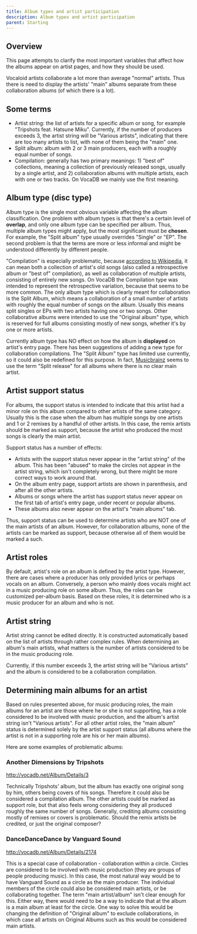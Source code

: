 ---
title: Album types and artist participation
description: Album types and artist participation
parent: Starting
---

## Overview
This page attempts to clarify the most important variables that affect how the albums appear on artist pages, and how they should be used.

Vocaloid artists collaborate a lot more than average "normal" artists. Thus there is need to display the artists' "main" albums separate from these collaboration albums (of which there is a lot).

## Some terms
* Artist string: the list of artists for a specific album or song, for example "Tripshots feat. Hatsune Miku". Currently, if the number of producers exceeds 3, the artist string will be "Various artists", indicating that there are too many artists to list, with none of them being the "main" one.
* Split album: album with 2 or 3 main producers, each with a roughly equal number of songs.
* Compilation: generally has two primary meanings: 1) "best of" collections, meaning a collection of previously released songs, usually by a single artist, and 2) collaboration albums with multiple artists, each with one or two tracks. On VocaDB we mainly use the first meaning.

## Album type (disc type)
Album type is the single most obvious variable affecting the album classification. One problem with album types is that there's a certain level of **overlap**, and only one album type can be specified per album. Thus, multiple album types might apply, but the most significant must be **chosen**. For example, the "Split album" type usually overrides "Single" or "EP". The second problem is that the terms are more or less informal and might be understood differently by different people. 

"Compilation" is especially problematic, because [according to Wikipedia](http://en.wikipedia.org/wiki/Compilation_album), it can mean both a collection of artist's old songs (also called a retrospective album or "best of" compilation), as well as collaboration of multiple artists, consisting of entirely new songs. On VocaDB the Compilation type was intended to represent the retrospective variation, because that seems to be more common. The only album type which is clearly meant for collaboration is the Split Album, which means a collaboration of a small number of artists with roughly the equal number of songs on the album. Usually this means split singles or EPs with two artists having one or two songs. Other collaborative albums were intended to use the "Original album" type, which is reserved for full albums consisting mostly of new songs, whether it's by one or more artists. 

Currently album type has NO effect on how the album is **displayed** on artist's entry page. There has been suggestions of adding a new type for collaboration compilations. The "Split Album" type has limited use currently, so it could also be redefined for this purpose. In fact, [Musicbrainz](http://musicbrainz.org/doc/Split_Release) seems to use the term "Split release" for all albums where there is no clear main artist.

## Artist support status
For albums, the support status is intended to indicate that this artist had a minor role on this album compared to other artists of the same category. Usually this is the case when the album has multiple songs by one artists and 1 or 2 remixes by a handful of other artists. In this case, the remix artists should be marked as support, because the artist who produced the most songs is clearly the main artist.

Support status has a number of effects: 
* Artists with the support status never appear in the "artist string" of the album. This has been "abused" to make the circles not appear in the artist string, which isn't completely wrong, but there might be more correct ways to work around that.
* On the album entry page, support artists are shown in parenthesis, and after all the other artists.
* Albums or songs where the artist has support status never appear on the first tab of artist's entry page, under recent or popular albums.
* These albums also never appear on the artist's "main albums" tab.

Thus, support status can be used to determine artists who are NOT one of the main artists of an album. However, for collaboration albums, none of the artists can be marked as support, because otherwise all of them would be marked a such.

## Artist roles
By default, artist's role on an album is defined by the artist type. However, there are cases where a producer has only provided lyrics or perhaps vocals on an album. Conversely, a person who mainly does vocals might act in a music producing role on some album. Thus, the roles can be customized per-album basis. Based on these roles, it is determined who is a music producer for an album and who is not.

## Artist string
Artist string cannot be edited directly. It is constructed automatically based on the list of artists through rather complex rules. When determining an album's main artists, what matters is the number of artists considered to be in the music producing role.

Currently, if this number exceeds 3, the artist string will be "Various artists" and the album is considered to be a collaboration compilation.

## Determining main albums for an artist
Based on rules presented above, for music producing roles, the main albums for an artist are those where he or she is not supporting, has a role considered to be involved with music production, and the album's artist string isn't "Various artists". For all other artist roles, the "main album" status is determined solely by the artist support status (all albums where the artist is not in a supporting role are his or her main albums).

Here are some examples of problematic albums:
### Another Dimensions by Tripshots
http://vocadb.net/Album/Details/3 

Technically Tripshots' album, but the album has exactly one original song by him, others being covers of his songs. Therefore it could also be considered a compilation album. The other artists could be marked as support role, but that also feels wrong considering they all produced roughly the same number of songs. Generally, crediting albums consisting mostly of remixes or covers is problematic. Should the remix artists be credited, or just the original composer?

### DanceDanceDance by Vanguard Sound
http://vocadb.net/Album/Details/2174

This is a special case of collaboration - collaboration within a circle.
Circles are considered to be involved with music production (they are groups of people producing music). In this case, the most natural way would be to have Vanguard Sound as a circle as the main producer. The individual members of the circle could also be considered main artists, or be collaborating together. The term "main artist/album" isn't clear enough for this. Either way, there would need to be a way to indicate that at the album is a main album at least for the circle. One way to solve this would be changing the definition of "Original album" to exclude collaborations, in which case all artists on Original Albums such as this would be considered main artists.
